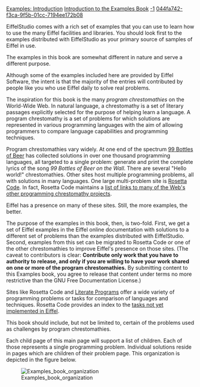 [[Property:title|Examples: Introduction]]
[[Property:link_title|Introduction to the Examples Book]]
[[Property:weight|-1]]
[[Property:uuid|044fa742-f3ca-9f5b-01cc-7194ee172b08]]

{{underconstruction}}




EiffelStudio comes with a rich set of examples that you can use to learn how to use the many Eiffel facilities and libraries. You should look first to the examples distributed with EiffelStudio as your primary source of samples of Eiffel in use.

The examples in this book are somewhat different in nature and serve a different purpose. 

Although some of the examples included here are provided by Eiffel Software, the intent is that the majority of the entries will contributed by people like you who use Eiffel daily to solve real problems.

The inspiration for this book is the many ''program chrestomathies'' on the World-Wide Web. In natural language, a chrestomathy is a set of literary passages explicitly selected for the purpose of helping learn a language. A program chrestomathy is a set of problems for which solutions are represented in various programming languages with the aim of allowing programmers to compare language capabilities and programming techniques.

Program chrestomathies vary widely. At one end of the spectrum [http://99-bottles-of-beer.net/ 99 Bottles of Beer] has collected solutions in over one thousand programming languages, all targeted to a single problem: generate and print the complete lyrics of the song ''99 Bottles of Beer on the Wall''. There are several "Hello world!" chrestomathies. Other sites host multiple programming problems, all with solutions in many languages. One large multi-problem site is [http://rosettacode.org/wiki/Main_Page Rosetta Code]. In fact, Rosetta Code maintains a [http://rosettacode.org/wiki/Help:Similar_Sites list of links to many of the Web's other programming chrestomathy projects].

Eiffel has a presence on many of these sites. Still, the more examples, the better. 

The purpose of the examples in this book, then, is two-fold. First, we get a set of Eiffel examples in the Eiffel online documentation with solutions to a different set of problems than the examples distributed with EiffelStudio. Second, examples from this set can be migrated to Rosetta Code or one of the other chrestomathies to improve Eiffel's presence on those sites. (The caveat to contributors is clear: '''Contribute only work that you have to authority to release, and only if you are willing to have your work shared on one or more of the program chrestomathies.''' By submitting content to this Examples book, you agree to release that content under terms no more restrictive than the GNU Free Documentation License.)

Sites like Rosetta Code and [http://en.literateprograms.org/LiteratePrograms:Welcome Literate Programs] offer a wide variety of programming problems or tasks for comparison of languages and techniques. Rosetta Code provides an index to the [http://rosettacode.org/wiki/Reports:Tasks_not_implemented_in_Eiffel tasks not yet implemented in Eiffel].

This book should include, but not be limited to, certain of the problems used as challenges by program chrestomathies. 

Each child page of this main page will support a list of children. Each of those represents a single programming problem. Individual solutions reside in pages which are children of their problem page. This organization is depicted in the figure below.


[[Image:Examples book organization]]


